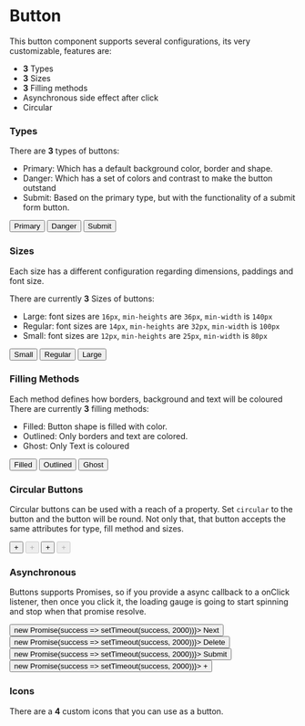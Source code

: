

<Meta title='Misc/Button' component={Button} />

# Button
This button component supports several configurations, its very customizable, features are:
  - **3** Types
  - **3** Sizes
  - **3** Filling methods
  - Asynchronous side effect after click
  - Circular

### Types

There are **3** types of buttons:

- Primary: Which has a default background color, border and shape.
- Danger: Which has a set of colors and contrast to make the button outstand
- Submit: Based on the primary type, but with the functionality of a submit form button.

<Preview>
  <Story name="Types">
     <Box horizontal>
          <Button type="primary">Primary</Button>
          <Button type="danger">Danger</Button>
          <Button type="submit">Submit</Button>
     </Box>
  </Story>
</Preview>

### Sizes

Each size has a different configuration regarding dimensions, paddings and font size.

There are currently **3** Sizes of buttons:

- Large: font sizes are `16px`, `min-heights` are `36px`, `min-width` is `140px`
- Regular: font sizes are `14px`, `min-heights` are `32px`, `min-width` is `100px`
- Small: font sizes are `12px`, `min-heights` are `25px`, `min-width` is `80px`

<Preview>
  <Story name="Sizes">
     <Box horizontal>
          <Button type="primary" size="small">Small</Button>
          <Button type="danger" size="regular">Regular</Button>
          <Button type="submit" size="large">Large</Button>
     </Box>
  </Story>
</Preview>

### Filling Methods

Each method defines how borders, background and text will be coloured
There are currently **3** filling methods:

- Filled: Button shape is filled with color.
- Outlined: Only borders and text are colored.
- Ghost: Only Text is coloured

<Preview>
  <Story name="Filled">
     <Box horizontal>
          <Button type="primary" size="small" fill="filled">Filled</Button>
          <Button type="danger" size="regular" fill="outlined">Outlined</Button>
          <Button type="submit" size="large" fill="ghost">Ghost</Button>
     </Box>
  </Story>
</Preview>

### Circular Buttons

Circular buttons can be used with a reach of a property. Set `circular` to the button and the button
will be round. Not only that, that button accepts the same attributes for type, fill method and sizes.

<Preview>
  <Story name="Circular">
     <Box horizontal>
          <Button size="small" type="primary" circular>+</Button>
          <Button size="regular" type="primary" disabled circular>+</Button>
          <Button size="large" fill="outlined" circular>+</Button>
          <Button size="large" disabled fill="outlined" circular>+</Button>
     </Box>
  </Story>
</Preview>

### Asynchronous

Buttons supports Promises, so if you provide a async callback to a onClick listener, then once you click it,
the loading gauge is going to start spinning and stop when that promise resolve.

<Preview>
  <Story name="Async">
   <Box horizontal>
      <Button type="primary" fill="filled" onClick={ async () => new Promise(success => setTimeout(success, 2000))}>
        <span>Next</span>
      </Button>
      <Button type="danger" fill="outlined" onClick={ async () => new Promise(success => setTimeout(success, 2000))}>
        <span>Delete</span>
      </Button>
      <Button fill="filled" type="secondary" onClick={ async () => new Promise(success => setTimeout(success, 2000))}>
        <span>Submit</span>
      </Button>
      <Button fill="filled" type="primary" circular onClick={ async () => new Promise(success => setTimeout(success, 2000))}>
        <span>+</span>
      </Button>
   </Box>
  </Story>
</Preview>

### Icons

There are a **4** custom icons that you can use as a button.

<Preview>
  <Story name="Icons">
   <Box horizontal>
      <FavoriteButton />
       <FavoriteButton isFavorite />
       <CloseButton />
       <MoreButton />
   </Box>
  </Story>
</Preview>


<Props of={Button} />
